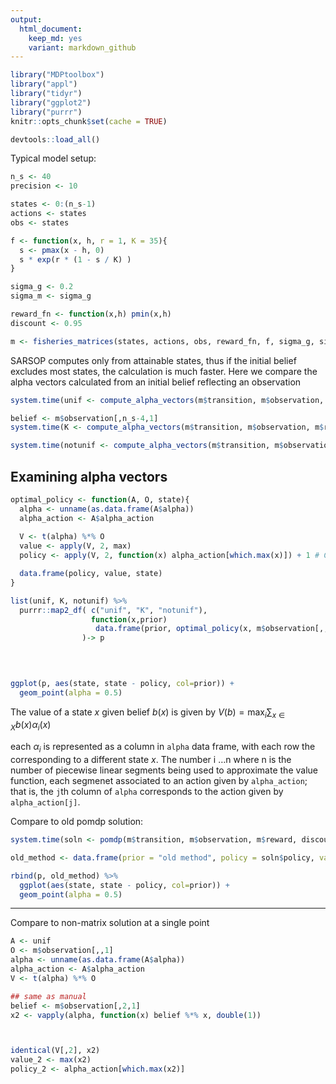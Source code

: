 ```yaml
---
output:
  html_document: 
    keep_md: yes
    variant: markdown_github
---  
```




```r
library("MDPtoolbox")
library("appl")
library("tidyr")
library("ggplot2")
library("purrr")
knitr::opts_chunk$set(cache = TRUE)
```

```r
devtools::load_all()
```

Typical model setup:

```r

n_s <- 40
precision <- 10

states <- 0:(n_s-1)
actions <- states
obs <- states

f <- function(x, h, r = 1, K = 35){
  s <- pmax(x - h, 0)
  s * exp(r * (1 - s / K) )
}

sigma_g <- 0.2  
sigma_m <- sigma_g

reward_fn <- function(x,h) pmin(x,h)
discount <- 0.95

m <- fisheries_matrices(states, actions, obs, reward_fn, f, sigma_g, sigma_m) 
```




SARSOP computes only from attainable states, thus if the initial belief excludes most states, the calculation is much faster.
Here we compare the alpha vectors calculated from an initial belief reflecting an observation 



```r
system.time(unif <- compute_alpha_vectors(m$transition, m$observation, m$reward, discount, rep(1, n_s) / n_s, precision = precision))
```


```r
belief <- m$observation[,n_s-4,1]
system.time(K <- compute_alpha_vectors(m$transition, m$observation, m$reward, discount, belief, precision = precision))
```


```r
system.time(notunif <- compute_alpha_vectors(m$transition, m$observation, m$reward, discount, 1:n_s / sum(1:n_s), precision = precision))
```


## Examining alpha vectors


```r

optimal_policy <- function(A, O, state){
  alpha <- unname(as.data.frame(A$alpha))
  alpha_action <- A$alpha_action
  
  V <- t(alpha) %*% O 
  value <- apply(V, 2, max)
  policy <- apply(V, 2, function(x) alpha_action[which.max(x)]) + 1 # C++ pomdpsol enumerates actions starting at 0

  data.frame(policy, value, state)  
}

```


```r
list(unif, K, notunif) %>% 
  purrr::map2_df( c("unif", "K", "notunif"), 
                  function(x,prior) 
                   data.frame(prior, optimal_policy(x, m$observation[,,1], states))
                )-> p
                 

                 
```


```r
ggplot(p, aes(state, state - policy, col=prior)) + 
  geom_point(alpha = 0.5)
```


The value of a state $x$ given belief $b(x)$ is given by $V(b) = \max_i \sum_{x \in X} b(x) \alpha_i(x)$

 each $\alpha_i$ is represented as a column in `alpha` data frame, with each row the corresponding to a different
 state $x$.  The number i \in 1...n where n is the number of piecewise linear segments being used to approximate the value function,
 each segmenet associated to an action given by `alpha_action`; that is, the `j`th column of `alpha` corresponds to the action
 given by `alpha_action[j]`.  


Compare to old pomdp solution:

```r
system.time(soln <- pomdp(m$transition, m$observation, m$reward, discount, precision = precision))
```

```r
old_method <- data.frame(prior = "old method", policy = soln$policy, value = soln$value, state = states)

rbind(p, old_method) %>%
  ggplot(aes(state, state - policy, col=prior)) + 
  geom_point(alpha = 0.5)
```



--------


Compare to non-matrix solution at a single point

```r

A <- unif
O <- m$observation[,,1]
alpha <- unname(as.data.frame(A$alpha))
alpha_action <- A$alpha_action
V <- t(alpha) %*% O 

## same as manual
belief <- m$observation[,2,1]
x2 <- vapply(alpha, function(x) belief %*% x, double(1))



identical(V[,2], x2)
value_2 <- max(x2)
policy_2 <- alpha_action[which.max(x2)]
```
      
